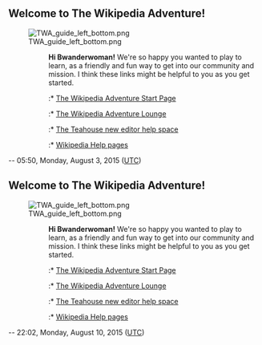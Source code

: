 <article id="47416622" title=User talk:Bwanderwoman>
	<talkpage id="47416622" title="User talk:Bwanderwoman">

==Welcome to The Wikipedia Adventure!==
[[File:TWA guide left bottom.png |left|link=]]
:::::'''Hi Bwanderwoman!'''  We're so happy you wanted to play to learn, as a friendly and fun way to get into our community and mission.  I think these links might be helpful to you as you get started.
::::::* [[WP:TWA/Portal|The Wikipedia Adventure Start Page]]
::::::* [[WP:TWA/Lounge|The Wikipedia Adventure Lounge]]
::::::* [[WP:Teahouse|The Teahouse new editor help space]]
::::::* [[WP:Help|Wikipedia Help pages]]
-- 05:50, Monday, August 3, 2015 ([[UTC]])
{{Wikipedia:TWA/Navigation2}}
==Welcome to The Wikipedia Adventure!==
[[File:TWA guide left bottom.png |left|link=]]
:::::'''Hi Bwanderwoman!'''  We're so happy you wanted to play to learn, as a friendly and fun way to get into our community and mission.  I think these links might be helpful to you as you get started.
::::::* [[WP:TWA/Portal|The Wikipedia Adventure Start Page]]
::::::* [[WP:TWA/Lounge|The Wikipedia Adventure Lounge]]
::::::* [[WP:Teahouse|The Teahouse new editor help space]]
::::::* [[WP:Help|Wikipedia Help pages]]
-- 22:02, Monday, August 10, 2015 ([[UTC]])
{{Wikipedia:TWA/Navigation2}}
	</talkpage>
</article>